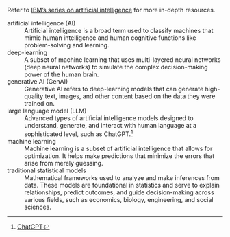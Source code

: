Refer to [IBM's series on artificial intelligence](https://www.ibm.com/think/artificial-intelligence) for more in-depth resources.

artificial intelligence (AI)
: Artificial intelligence is a broad term used to classify machines that mimic human intelligence and human cognitive functions like problem-solving and learning. 

deep-learning
: A subset of machine learning that uses multi-layered neural networks (deep neural networks) to simulate the complex decision-making power of the human brain. 

generative AI (GenAI)
: Generative AI refers to deep-learning models that can generate high-quality text, images, and other content based on the data they were trained on.

large language model (LLM)
: Advanced types of artificial intelligence models designed to understand, generate, and interact with human language at a sophisticated level, such as ChatGPT.^[[ChatGPT](https://chat.openai.com)]

machine learning
: Machine learning is a subset of artificial intelligence that allows for optimization. It helps make predictions that minimize the errors that arise from merely guessing. 

traditional statistical models
: Mathematical frameworks used to analyze and make inferences from data. These models are foundational in statistics and serve to explain relationships, predict outcomes, and guide decision-making across various fields, such as economics, biology, engineering, and social sciences. 









